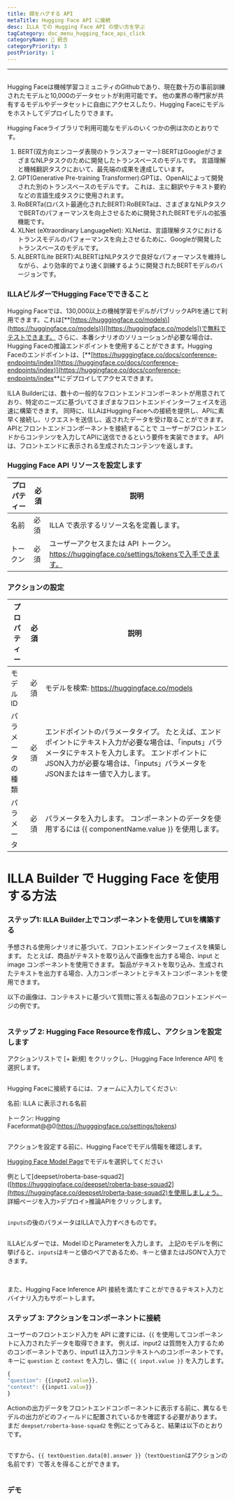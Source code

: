 ```yaml
---
title: 顔をハグする API
metaTitle: Hugging Face API に接続
desc: ILLA での Hugging Face API の使い方を学ぶ
tagCategory: doc_menu_hugging_face_api_click
categoryName: 🔨 統合
categoryPriority: 3
postPriority: 1
---
```


* * *

## <h2 hidden>Hugging Face API</h2>

Hugging Faceは機械学習コミュニティのGithubであり、現在数十万の事前訓練されたモデルと10,000のデータセットが利用可能です。 他の業界の専門家が共有するモデルやデータセットに自由にアクセスしたり、Hugging Faceにモデルをホストしてデプロイしたりできます。

Hugging Faceライブラリで利用可能なモデルのいくつかの例は次のとおりです。

1.  BERT(双方向エンコーダ表現のトランスフォーマー):BERTはGoogleがさまざまなNLPタスクのために開発したトランスベースのモデルです。 言語理解と機械翻訳タスクにおいて、最先端の成果を達成しています。
2.  GPT(Generative Pre-training Transformer):GPTは、OpenAIによって開発された別のトランスベースのモデルです。 これは、主に翻訳やテキスト要約などの言語生成タスクに使用されます。
3.  RoBERTa(ロバスト最適化されたBERT):RoBERTaは、さまざまなNLPタスクでBERTのパフォーマンスを向上させるために開発されたBERTモデルの拡張機能です。
4.  XLNet (eXtraordinary LanguageNet): XLNetは、言語理解タスクにおけるトランスモデルのパフォーマンスを向上させるために、Googleが開発したトランスベースのモデルです。
5.  ALBERT(Lite BERT):ALBERTはNLPタスクで良好なパフォーマンスを維持しながら、より効率的でより速く訓練するように開発されたBERTモデルのバージョンです。

### ILLAビルダーでHugging Faceでできること

Hugging Faceでは、130,000以上の機械学習モデルがパブリックAPIを通じて利用できます。これは[\*\*\[https://hugggingface.co/models\](https://huggingface.co/models)]([https://huggingface.co/models])で無料でテストできます。 さらに、本番シナリオのソリューションが必要な場合は、Hugging Faceの推論エンドポイントを使用することができます。Hugging Faceのエンドポイントは、\[**[https://hugggingface.co/docs/conference-endpoints/index](https://huggingface.co/docs/conference-endpoints/index)](<https://huggingface.co/docs/conference-endpoints/index>**にデプロイしてアクセスできます。

ILLA Builderには、数十の一般的なフロントエンドコンポーネントが用意されており、特定のニーズに基づいてさまざまなフロントエンドインターフェイスを迅速に構築できます。 同時に、ILLAはHugging Faceへの接続を提供し、APIに素早く接続し、リクエストを送信し、返されたデータを受け取ることができます。 APIとフロントエンドコンポーネントを接続することで ユーザーがフロントエンドからコンテンツを入力してAPIに送信できるという要件を実装できます。 APIは、フロントエンドに表示される生成されたコンテンツを返します。

### Hugging Face API リソースを設定します

| プロパティー | 必須 | 説明                                                                    |
| ------ | -- | --------------------------------------------------------------------- |
| 名前     | 必須 | ILLA で表示するリソース名を定義します。                                                |
| トークン   | 必須 | ユーザーアクセスまたは API トークン。 https://huggingface.co/settings/tokensで入手できます。  |

### アクションの設定

| プロパティー   | 必須 | 説明                                                                                                                           |
| -------- | -- | ---------------------------------------------------------------------------------------------------------------------------- |
| モデル ID   | 必須 | モデルを検索: https://huggingface.co/models                                                                                        |
| パラメータの種類 | 必須 | エンドポイントのパラメータタイプ。 たとえば、エンドポイントにテキスト入力が必要な場合は、「inputs」パラメータにテキストを入力します。 エンドポイントにJSON入力が必要な場合は、「inputs」パラメータをJSONまたはキー値で入力します。 |
| パラメータ    | 必須 | パラメータを入力します。 コンポーネントのデータを使用するには {{ componentName.value }} を使用します。                                                            |

# ILLA Builder で Hugging Face を使用する方法

### ステップ1: ILLA Builder上でコンポーネントを使用してUIを構築する

予想される使用シナリオに基づいて、フロントエンドインターフェイスを構築します。 たとえば、商品がテキストを取り込んで画像を出力する場合、input と image コンポーネントを使用できます。 製品がテキストを取り込み、生成されたテキストを出力する場合、入力コンポーネントとテキストコンポーネントを使用できます。

以下の画像は、コンテキストに基づいて質問に答える製品のフロントエンドページの例です。

<img src='https://cdn.illacloud.com/official-website/img/docs/connect/hfapi1.png' alt="" />

### ステップ 2: Hugging Face Resourceを作成し、アクションを設定します

アクションリストで [+ 新規] をクリックし、[Hugging Face Inference API] を選択します。

<img src='https://cdn.illacloud.com/official-website/img/docs/connect/hfapi2.png' alt="" />

Hugging Faceに接続するには、フォームに入力してください:

名前: ILLA に表示される名前

トークン: Hugging Faceformat@@0(<https://hugggingface.co/settings/tokens>)

<img src='https://cdn.illacloud.com/official-website/img/docs/connect/hfapi3.png' alt="" />

アクションを設定する前に、Hugging Faceでモデル情報を確認します。

[Hugging Face Model Page]([https://hugggingface.co/models](https://huggingface.co/models))でモデルを選択してください

例として[deepset/roberta-base-squad2]\([https://hugggingface.co/deepset/roberta-base-squad2](https://huggingface.co/deepset/roberta-base-squad2)を使用しましょう。 詳細ページを入力>デプロイ>推論APIをクリックします。

<img src='https://cdn.illacloud.com/official-website/img/docs/connect/hfapi4.png' alt="" />

`inputs`の後のパラメータはILLAで入力すべきものです。 

<img src='https://cdn.illacloud.com/official-website/img/docs/connect/hfapi5.png' alt="" />

ILLAビルダーでは、Model IDとParameterを入力します。 上記のモデルを例に挙げると、`inputs`はキーと値のペアであるため、キーと値またはJSONで入力できます。 

<img src='https://cdn.illacloud.com/official-website/img/docs/connect/hfapi6.png' alt="" />

<img src='https://cdn.illacloud.com/official-website/img/docs/connect/hfapi7.png' alt="" />

また、Hugging Face Inference API 接続を満たすことができるテキスト入力とバイナリ入力もサポートします。

### ステップ 3: アクションをコンポーネントに接続

ユーザーのフロントエンド入力を API に渡すには、{{ を使用してコンポーネントに入力されたデータを取得できます。 例えば、input2 は質問を入力するためのコンポーネントであり、input1 は入力コンテキストへのコンポーネントです。 キーに `question` と `context` を入力し、値に `{{ input.value }}` を入力します。

```jsx
{
"question": {{input2.value}},
"context": {{input1.value}}
}
```

Actionの出力データをフロントエンドコンポーネントに表示する前に、異なるモデルの出力がどのフィールドに配置されているかを確認する必要があります。 まだ `deepset/roberta-base-squad2` を例にとってみると、結果は以下のとおりです。

<img src='https://cdn.illacloud.com/official-website/img/docs/connect/hfapi8.png' alt="" />

ですから、`{{ textQuestion.data[0].answer }}`（`textQuestion`はアクションの名前です）で答えを得ることができます。 

<img src='https://cdn.illacloud.com/official-website/img/docs/connect/hfapi9.png' alt="" />

### デモ

<img src='https://cdn.illacloud.com/official-website/img/docs/connect/hfapi10.gif' alt="" />

<img src='https://cdn.illacloud.com/official-website/img/docs/connect/hfapi11.gif' alt="" />
